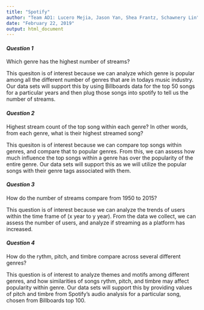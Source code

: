 ```yaml
---
title: "Spotify"
author: "Team AD1: Lucero Mejia, Jason Yan, Shea Frantz, Schawnery Lin"
date: "February 22, 2019"
output: html_document
---
```


#### _Question 1_
Which genre has the highest number of streams?

This quesiton is of interest because we can analyze which genre is popular among all the different number of genres that are in todays music industry. Our data sets will support this by using Billboards data for the top 50 songs for a particular years and then plug those songs into spotify to tell us the number of streams. 

#### _Question 2_
Highest stream count of the top song within each genre? In other words, from each genre, what is their highest streamed song? 

This quesiton is of interest because we can compare top songs within genres, and compare that to popular genres. From this, we can assess how much influence the top songs within a genre has over the popularity of the entire genre. Our data sets will support this as we will utilize the popular songs with their genre tags associated with them. 

#### _Question 3_
How do the number of streams compare from 1950 to 2015?

This question is of interest because we can analyze the trends of users within the time frame of (x year to y year). From the data we collect, we can assess the number of users, and analyze if streaming as a platform has increased.

#### _Question 4_
How do the rythm, pitch, and timbre compare across several different genres?

This question is of interest to analyze themes and motifs among different genres, and how similarities of songs rythm, pitch, and timbre may affect popularity within genre. Our data sets will support this by providing values of pitch and timbre from Spotify's audio analysis for a particular song, chosen from Billboards top 100. 
